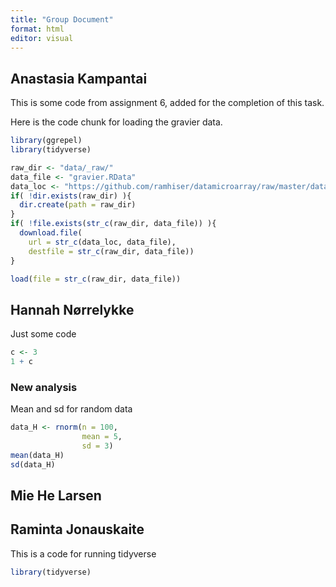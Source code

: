 ```yaml
---
title: "Group Document"
format: html
editor: visual
---
```


## Anastasia Kampantai

This is some code from assignment 6, added for the completion of this task.

Here is the code chunk for loading the gravier data.

```r
library(ggrepel)
library(tidyverse)

raw_dir <- "data/_raw/"
data_file <- "gravier.RData"
data_loc <- "https://github.com/ramhiser/datamicroarray/raw/master/data/"
if( !dir.exists(raw_dir) ){
  dir.create(path = raw_dir)
}
if( !file.exists(str_c(raw_dir, data_file)) ){
  download.file(
    url = str_c(data_loc, data_file),
    destfile = str_c(raw_dir, data_file))
}

load(file = str_c(raw_dir, data_file))

```

## Hannah Nørrelykke

Just some code

```r
c <- 3
1 + c
```

### New analysis

Mean and sd for random data

```r
data_H <- rnorm(n = 100,
                mean = 5,
                sd = 3)
mean(data_H)
sd(data_H)
```

## Mie He Larsen

## Raminta Jonauskaite

This is a code for running tidyverse

```r
library(tidyverse)
```
